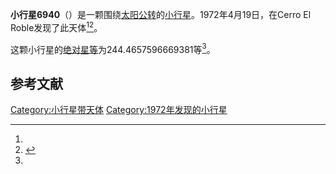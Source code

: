 {{Infobox planet
| bgcolour = #FFFFC0
| name = 6940
| symbol = 
| image = 
| caption = 
| discovery = yes
| discovery_ref = 
| discoverer = {{link-en|卡洛斯·托雷斯|Carlos Torres (astronomer)}}
| discovery_site = [[Cerro_El_Roble|Cerro El Roble]] 
| discovered = 1972年4月19日
| designations = yes
| mp_name = 
| named_after = 
| alt_names = 1972 HL1/ 1972 JF1 / 1990 RR8
| mp_category = [[主带小行星|主带小行星]]
| orbit_ref = <ref name="a">[http://ssd.jpl.nasa.gov/sbdb.cgi?sstr=6940 6940] {{Wayback|url=http://ssd.jpl.nasa.gov/sbdb.cgi?sstr=6940 |date=20200820193426 }}，小行星數據庫瀏覽器（JPL Small-Body Database Browser）－[[美国国家航空航天局|美国国家航空航天局]]喷气推进实验室</ref>
| epoch = 2456400.5 (2013年4月18日更新)
| aphelion = {{convert|2.57063844807586|AU|km|3|abbr=on|lk=out}}
| perihelion = {{convert|1.991895341949705|AU|km|3|abbr=on}}
| semimajor = {{convert|2.281266895012783|AU|km|3|abbr=on}}
| eccentricity = 0.126846865
| period = 1258.527107 [[日|日]]<br />3.45[[儒略年|儒略年]]
| avg_speed = 
| inclination = 2.857661729634484
| asc_node = 13.84441391318385
| mean_anomaly = 
| arg_peri = 244.4657596669381
| satellites = 
| physical_characteristics = yes
| dimensions = 
| mass = 
| density = 
| surface_grav = 
| escape_velocity = 
| sidereal_day = 
| axial_tilt = 
| pole_ecliptic_lat = 
| pole_ecliptic_lon = 
| albedo = 
| temperatures= 
| temp_name1 = 
| mean_temp_1 = 
| max_temp_1 = 
| temp_name2 = 
| max_temp_2 = 
| spectral_type = 
| abs_magnitude = 244.4657596669381
}}

'''小行星6940'''（{{lang-en|6940}}）是一颗围绕[[太阳|太阳]][[公转|公转]]的[[小行星|小行星]]。1972年4月19日，{{link-en|卡洛斯·托雷斯|Carlos Torres (astronomer)}}在Cerro El Roble发现了此天体<ref name="a" /><ref>{{cite news|title=小行星列表|url=http://cfa-www.harvard.edu/iau/lists/NumberedMPs.txt|accessdate=2013-07-08|newspaper=哈佛大学|archive-date=2008-05-17|archive-url=https://web.archive.org/web/20080517010638/http://cfa-www.harvard.edu/iau/lists/NumberedMPs.txt|dead-url=no}}</ref>。

这颗小行星的[[绝对星等|绝对星等]]为244.4657596669381等<ref name="a" />。

==参考文献==
{{reflist}}
{{Minor Planet Number|[[小行星6939|小行星6939]]|[[小行星6941|小行星6941]]}}

{{小天体}}

[[Category:小行星带天体|Category:小行星带天体]]
[[Category:1972年发现的小行星|Category:1972年发现的小行星]]

{{asteroid-stub}}